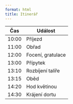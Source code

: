 ```yaml
---
format: html
title: Itinerář
---
```



| Čas   | Událost           |
|-------|-------------------|
| 10:00 | Příjezd           |
| 11:00 | Obřad             |
| 12:00 | Focení, gratulace |
| 13:00 | Přípytek          |
| 13:10 | Rozbíjení talíře  |
| 13:15 | Oběd              |
| 14:20 | Hod květinou      |
| 14:30 | Krájení dortu     |
